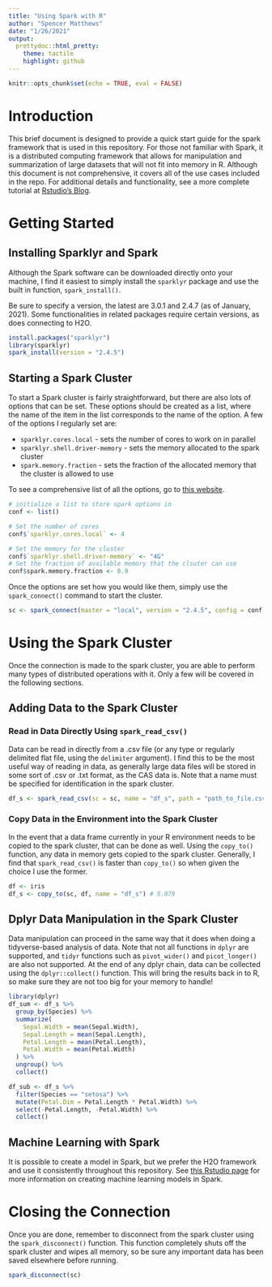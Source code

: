 ```yaml
---
title: "Using Spark with R"
author: "Spencer Matthews"
date: "1/26/2021"
output:
  prettydoc::html_pretty:
    theme: tactile
    highlight: github
---
```


```r
knitr::opts_chunk$set(echo = TRUE, eval = FALSE)
```

# Introduction

This brief document is designed to provide a quick start guide for the spark framework that is used in this repository.
For those not familiar with Spark, it is a distributed computing framework that allows for manipulation and summarization of large datasets that will not fit into memory in R.
Although this document is not comprehensive, it covers all of the use cases included in the repo.
For additional details and functionality, see a more complete tutorial at [Rstudio's Blog](https://blog.rstudio.com/2016/09/27/sparklyr-r-interface-for-apache-spark/).

# Getting Started

## Installing Sparklyr and Spark

Although the Spark software can be downloaded directly onto your machine, I find it easiest to simply install the `sparklyr` package and use the built in function, `spark_install()`.

Be sure to specify a version, the latest are 3.0.1 and 2.4.7 (as of January, 2021).
Some functionalities in related packages require certain versions, as does connecting to H2O.

```r
install.packages("sparklyr")
library(sparklyr)
spark_install(version = "2.4.5")
```


## Starting a Spark Cluster

To start a Spark cluster is fairly straightforward, but there are also lots of options that can be set.
These options should be created as a list, where the name of the item in the list corresponds to the name of the option.
A few of the options I regularly set are:

* `sparklyr.cores.local` - sets the number of cores to work on in parallel
* `sparklyr.shell.driver-memory` - sets the memory allocated to the spark cluster
* `spark.memory.fraction` - sets the fraction of the allocated memory that the cluster is allowed to use

To see a comprehensive list of all the options, go to [this website](https://spark.rstudio.com/deployment/#configuration).

```r
# initialize a list to store spark options in
conf <- list()

# Set the number of cores
conf$`sparklyr.cores.local` <- 4

# Set the memory for the cluster 
conf$`sparklyr.shell.driver-memory` <- "4G"
# Set the fraction of available memory that the clsuter can use
conf$spark.memory.fraction <- 0.9
```

Once the options are set how you would like them, simply use the `spark_connect()` command to start the cluster.

```r
sc <- spark_connect(master = "local", version = "2.4.5", config = conf)
```


# Using the Spark Cluster

Once the connection is made to the spark cluster, you are able to perform many types of distributed operations with it.
Only a few will be covered in the following sections.

## Adding Data to the Spark Cluster

### Read in Data Directly Using `spark_read_csv()`

Data can be read in directly from a .csv file (or any type or regularly delimited flat file, using the `delimiter` argument).
I find this to be the most useful way of reading in data, as generally large data files will be stored in some sort of .csv or .txt format, as the CAS data is.
Note that a name must be specified for identification in the spark cluster.

```r
df_s <- spark_read_csv(sc = sc, name = "df_s", path = "path_to_file.csv")
```

### Copy Data in the Environment into the Spark Cluster

In the event that a data frame currently in your R environment needs to be copied to the spark cluster, that can be done as well.
Using the `copy_to()` function, any data in memory gets copied to the spark cluster.
Generally, I find that `spark_read_csv()` is faster than `copy_to()` so when given the choice I use the former.

```r
df <- iris
df_s <- copy_to(sc, df, name = "df_s") # 5.079
```


## Dplyr Data Manipulation in the Spark Cluster

Data manipulation can proceed in the same way that it does when doing a tidyverse-based analysis of data.
Note that not all functions in `dplyr` are supported, and `tidyr` functions such as `pivot_wider()` and `picot_longer()` are also not supported.
At the end of any dplyr chain, data can be collected using the `dplyr::collect()` function.
This will bring the results back in to R, so make sure they are not too big for your memory to handle!

```r
library(dplyr)
df_sum <- df_s %>%
  group_by(Species) %>%
  summarize(
    Sepal.Width = mean(Sepal.Width),
    Sepal.Length = mean(Sepal.Length),
    Petal.Length = mean(Petal.Length),
    Petal.Width = mean(Petal.Width)
  ) %>%
  ungroup() %>%
  collect()

df_sub <- df_s %>%
  filter(Species == "setosa") %>%
  mutate(Petal.Dim = Petal.Length * Petal.Width) %>%
  select(-Petal.Length, -Petal.Width) %>%
  collect()
```


## Machine Learning with Spark

It is possible to create a model in Spark, but we prefer the H2O framework and use it consistently throughout this repository.
See [this Rstudio page](https://spark.rstudio.com/mlib/) for more information on creating machine learning models in Spark.

# Closing the Connection

Once you are done, remember to disconnect from the spark cluster using the `spark_disconnect()` function.
This function completely shuts off the spark cluster and wipes all memory, so be sure any important data has been saved elsewhere before running.

```r
spark_disconnect(sc)
```

